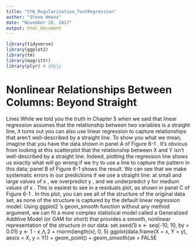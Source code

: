 ```yaml
---
title: "Ch6_Regularization_TextRegression"
author: "Steve Newns"
date: "November 26, 2017"
output: html_document
---
```


```r
library(tidyverse)
library(ggplot2)
library(tm)
library(magrittr)
library(plyr) # ddply
```

# Nonlinear Relationships Between Columns: Beyond Straight

Lines While 
we told you the truth in 
Chapter 5
 when we said that linear regression assumes
that the relationship between two variables is a straight line, it turns out you can also
use linear regression to capture relationships that aren’t well-described by a straight
line. To show you what we mean, imagine that you have the data shown in panel A of
Figure 6-1
.
It’s obvious from looking at this scatterplot that the relationship between X and Y isn’t
well-described by a straight line. Indeed, plotting the regression line shows us exactly
what will go wrong if we try to use a line to capture the pattern in this data; panel B of
Figure 6-1
 shows the result.
We can see that we make systematic errors in our predictions if we use a straight line:
at small and large values of 
x
, we overpredict 
y
, and we underpredict 
y
 for medium
values of 
x
. This is easiest to see in a residuals plot, as shown in panel C of 
Figure 6-1
.
In this plot, you can see all of the structure of the original data set, as none of the
structure is captured by the default linear regression model.
Using 
ggplot2
’s 
geom_smooth
 function without any 
method
 argument, we can fit a more
complex statistical model called a Generalized Additive Model (or GAM for short) that
provides a smooth, nonlinear representation of the structure in our data:
set.seed(1)
x <- seq(-10, 10, by = 0.01)
y <- 1 - x 
⋀
 2 + rnorm(length(x), 0, 5)
ggplot(data.frame(X = x, Y = y), aes(x = X, y = Y)) + 
  geom_point() +
  geom_smooth(se = FALSE